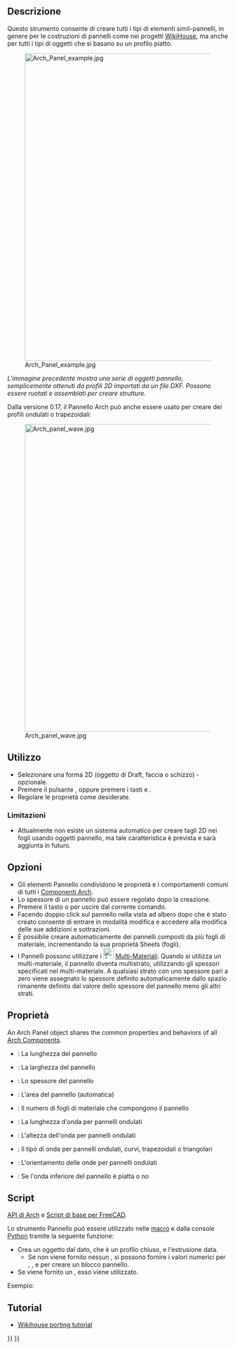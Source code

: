 <languages/>

<div class="mw-translate-fuzzy">
{{Docnav/it
|[[Arch_CompPanel/it|Strumenti pannello]]
|[[Arch_Panel_Cut/it|Sagoma pannello]]
|[[Arch_Workbench/it|Arch]]
|IconL=Arch_CompPanel.png
|IconR=Arch_Panel_Cut.svg
|IconC=Workbench_Arch.svg
}}
</div>

{{VeryImportantMessage|THIS COMMAND IS PART OF THE INTEGRATED [[BIM_Workbench|BIM WORKBENCH]] IN V1.0<br>
This page has been updated for that version.}}

<div class="mw-translate-fuzzy">
{{GuiCommand
|Name=Arch Panel
|Name/it=Pannello
|MenuLocation=Arch → Strumenti pannello → Pannello
|Workbenches=[[Arch_Workbench/it|Arch]]
|Shortcut={{KEY|P}} {{KEY|A}}
|Version=0.15
|SeeAlso=[[Arch_Panel_Cut/it|Sagoma pannello]], [[Arch_Panel_Sheet/it|Foglio pannello]]
}}
</div>

<span id="Description"></span>
==Descrizione==

<div class="mw-translate-fuzzy">
Questo strumento consente di creare tutti i tipi di elementi simil-pannelli, in genere per le costruzioni di pannelli come nei progetti [http://www.wikihouse.cc/ WikiHouse], ma anche per tutti i tipi di oggetti che si basano su un profilo piatto.
</div>

[[Image:Arch Panel example.jpg|700px]] 

''L'immagine precedente mostra una serie di oggetti pannello, semplicemente ottenuti da profili 2D importati da un file DXF. Possono essere ruotati e assemblati per creare strutture.''

Dalla versione 0.17, il Pannello Arch può anche essere usato per creare dei profili ondulati o trapezoidali:

[[Image:Arch panel wave.jpg|700px]] 

<span id="Usage"></span>
== Utilizzo ==

<div class="mw-translate-fuzzy">
* Selezionare una forma 2D (oggetto di Draft, faccia o schizzo) - opzionale.
* Premere il pulsante {{Button|[[Image:Arch Panel.svg|16px]] [[Arch_Panel/it|Pannello]]}}, oppure premere i tasti {{KEY|P}} e {{KEY|A}}.
* Regolare le proprietà come desiderate.
</div>

<span id="Limitations"></span>
=== Limitazioni ===

* Attualmente non esiste un sistema automatico per creare tagli 2D nei fogli usando oggetti pannello, ma tale caratteristica è prevista e sarà aggiunta in futuro.

<span id="Options"></span>
== Opzioni ==

<div class="mw-translate-fuzzy">
* Gli elementi Pannello condividono le proprietà e i comportamenti comuni di tutti i [[Arch_Component/it|Componenti Arch]].
* Lo spessore di un pannello può essere regolato dopo la creazione.
* Premere il tasto {{KEY|Esc}} o {{Button|Cancel}} per uscire dal corrente comando. 
* Facendo doppio click sul pannello nella vista ad albero dopo che è stato creato consente di entrare in modalità modifica e accedere alla modifica delle sue addizioni e sottrazioni.
* È possibile creare automaticamente dei pannelli composti da più fogli di materiale, incrementando la sua proprietà Sheets (fogli).
* I Pannelli possono utilizzare i [[Image:Arch_MultiMaterial.svg|24px]] [[Arch_MultiMaterial/it| Multi-Materiali]]. Quando si utilizza un multi-materiale, il pannello diventa multistrato, utilizzando gli spessori specificati nel multi-materiale. A qualsiasi strato con uno spessore pari a zero viene assegnato lo spessore definito automaticamente dallo spazio rimanente definito dal valore dello spessore del pannello meno gli altri strati.
</div>

<span id="Properties"></span>
== Proprietà ==

An Arch Panel object shares the common properties and behaviors of all [[Arch_Component|Arch Components]].

* {{PropertyData/it|Length}}: La lunghezza del pannello
* {{PropertyData/it|Width}}: La larghezza del pannello
* {{PropertyData/it|Thickness}}: Lo spessore del pannello 
* {{PropertyData/it|Area}}: L'area del pannello (automatica)
* {{PropertyData/it|Sheets}}: Il numero di fogli di materiale che compongono il pannello
* {{PropertyData/it|Wave Length}}: La lunghezza d'onda per pannelli ondulati
* {{PropertyData/it|Wave Height}}: L'altezza dell'onda per pannelli ondulati
* {{PropertyData/it|Wave Type}}: Il tipo di onda per pannelli ondulati, curvi, trapezoidali o triangolari
* {{PropertyData/it|Wave Direction}}: L'orientamento delle onde per pannelli ondulati
* {{PropertyData|Bottom Wave}}: Se l'onda inferiore del pannello è piatta o no

<span id="Scripting"></span>
==Script==

{{Emphasis|Vedere anche:}} [[Arch_API/it|API di Arch]] e [[FreeCAD_Scripting_Basics/it|Script di base per FreeCAD]].

<div class="mw-translate-fuzzy">
Lo strumento Pannello può essere utilizzato nelle [[macros/it|macro]] e dalla console [[Python/it|Python]] tramite la seguente funzione:
</div>

{{Code|code=
Panel = makePanel(baseobj=None, length=0, width=0, thickness=0, placement=None, name="Panel")
}}

* Crea un oggetto {{incode|Panel}} dal {{incode|baseobj}} dato, che è un profilo chiuso, e l'estrusione {{incode|thickness}} data.
** Se non viene fornito nessun {{incode|baseobj}}, si possono fornire i valori numerici per {{incode|length}}, {{incode|width}}, e {{incode|thickness}} per creare un blocco pannello.
* Se viene fornito un {{incode|placement}}, esso viene utilizzato.

Esempio:

{{Code|code=
import FreeCAD, Draft, Arch

Rect = Draft.makeRectangle(1000, 400)
Panel = Arch.makePanel(Rect, thickness=36)
}}

<span id="Tutorials"></span>
== Tutorial ==

* [[Wikihouse_porting_tutorial/it|Wikihouse porting tutorial]]


<div class="mw-translate-fuzzy">
{{Docnav/it
|[[Arch_CompPanel/it|Strumenti pannello]]
|[[Arch_Panel_Cut/it|Sagoma pannello]]
|[[Arch_Workbench/it|Arch]]
|IconL=Arch_CompPanel.png
|IconR=Arch_Panel_Cut.svg
|IconC=Workbench_Arch.svg
}}
</div>

{{BIM_Tools_navi{{#translation:}}}}
{{Userdocnavi{{#translation:}}}}